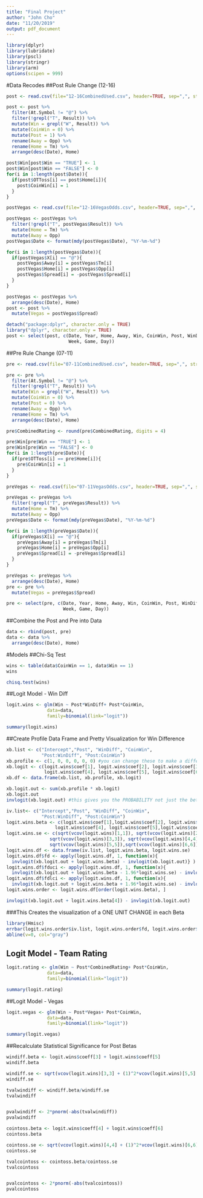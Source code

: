 ```yaml
---
title: "Final Project"
author: "John Cho"
date: "11/20/2019"
output: pdf_document
---
```

```r
library(dplyr)
library(lubridate)
library(pscl)
library(stringr)
library(arm)
options(scipen = 999)
```

#Data Recodes
##Post Rule Change (12-16)
```r
post <- read.csv(file="12-16CombinedUsed.csv", header=TRUE, sep=",", stringsAsFactors = FALSE)

post <- post %>% 
  filter(At.Symbol != "@") %>% 
  filter(!grepl("T", Result)) %>% 
  mutate(Win = grepl("W", Result)) %>% 
  mutate(CoinWin = 0) %>% 
  mutate(Post = 1) %>%
  rename(Away = Opp) %>% 
  rename(Home = Tm) %>% 
  arrange(desc(Date), Home)

post$Win[post$Win == "TRUE"] <- 1
post$Win[post$Win == "FALSE"] <- 0
for(i in 1:length(post$Date)){
  if(post$OTToss[i] == post$Home[i]){
    post$CoinWin[i] = 1
  }
}
```


```r
postVegas <- read.csv(file="12-16VegasOdds.csv", header=TRUE, sep=",", stringsAsFactors = FALSE)

postVegas <- postVegas %>% 
  filter(!grepl("T", postVegas$Result)) %>% 
  mutate(Home = Tm) %>% 
  mutate(Away = Opp)
postVegas$Date <- format(mdy(postVegas$Date), "%Y-%m-%d")

for(i in 1:length(postVegas$Date)){
  if(postVegas$X[i] == "@"){
    postVegas$Away[i] = postVegas$Tm[i]
    postVegas$Home[i] = postVegas$Opp[i]
    postVegas$Spread[i] = -postVegas$Spread[i]
  }
}

postVegas <- postVegas %>% 
  arrange(desc(Date), Home)
post <- post %>% 
  mutate(Vegas = postVegas$Spread)

detach("package:dplyr", character.only = TRUE)
library("dplyr", character.only = TRUE)
post <- select(post, c(Date, Year, Home, Away, Win, CoinWin, Post, WinDiff, CombinedRating, Vegas, 
                       Week, Game, Day))
```


##Pre Rule Change (07-11)
```r
pre <- read.csv(file="07-11CombinedUsed.csv", header=TRUE, sep=",", stringsAsFactors = FALSE)

pre <- pre %>% 
  filter(At.Symbol != "@") %>% 
  filter(!grepl("T", Result)) %>% 
  mutate(Win = grepl("W", Result)) %>% 
  mutate(CoinWin = 0) %>% 
  mutate(Post = 0) %>% 
  rename(Away = Opp) %>% 
  rename(Home = Tm) %>% 
  arrange(desc(Date), Home)

pre$CombinedRating <- round(pre$CombinedRating, digits = 4)

pre$Win[pre$Win == "TRUE"] <- 1
pre$Win[pre$Win == "FALSE"] <- 0
for(i in 1:length(pre$Date)){
  if(pre$OTToss[i] == pre$Home[i]){
    pre$CoinWin[i] = 1
  }
}
```

```r
preVegas <- read.csv(file="07-11VegasOdds.csv", header=TRUE, sep=",", stringsAsFactors = FALSE)

preVegas <- preVegas %>% 
  filter(!grepl("T", preVegas$Result)) %>% 
  mutate(Home = Tm) %>% 
  mutate(Away = Opp)
preVegas$Date <- format(mdy(preVegas$Date), "%Y-%m-%d")

for(i in 1:length(preVegas$Date)){
  if(preVegas$X[i] == "@"){
    preVegas$Away[i] = preVegas$Tm[i]
    preVegas$Home[i] = preVegas$Opp[i]
    preVegas$Spread[i] = -preVegas$Spread[i]
  }
}

preVegas <- preVegas %>% 
  arrange(desc(Date), Home)
pre <- pre %>% 
  mutate(Vegas = preVegas$Spread)

pre <- select(pre, c(Date, Year, Home, Away, Win, CoinWin, Post, WinDiff, CombinedRating, Vegas, 
                     Week, Game, Day))
```


##Combine the Post and Pre into Data
```r
data <- rbind(post, pre)
data <- data %>% 
  arrange(desc(Date), Home)
```

#Models
##Chi-Sq Test
```r
wins <- table(data$CoinWin == 1, data$Win == 1)
wins

chisq.test(wins)
```

##Logit Model - Win Diff
```r
logit.wins <- glm(Win ~ Post*WinDiff+ Post*CoinWin, 
               data=data, 
               family=binomial(link="logit"))

summary(logit.wins)
```

##Create Profile Data Frame and Pretty Visualization for Win Difference 
```r
xb.list <- c("Intercept","Post", "WinDiff", "CoinWin",
             "Post:WinDiff", "Post:CoinWin")
xb.profile <- c(1, 0, 0, 0, 0, 0) #you can change these to make a different profile
xb.logit <- c(logit.wins$coef[1], logit.wins$coef[2], logit.wins$coef[3],
              logit.wins$coef[4], logit.wins$coef[5], logit.wins$coef[6])
xb.df <- data.frame(xb.list, xb.profile, xb.logit)
```

```r
xb.logit.out <- sum(xb.profile * xb.logit)
xb.logit.out
invlogit(xb.logit.out) #this gives you the PROBABILITY not just the beta
```


```r
iv.list<- c("Intercept","Post", "WinDiff", "CoinWin",
             "Post:WinDiff", "Post:CoinWin")
logit.wins.beta <- c(logit.wins$coef[1],logit.wins$coef[2], logit.wins$coef[3],
                  logit.wins$coef[4], logit.wins$coef[5],logit.wins$coef[6])
logit.wins.se <- c(sqrt(vcov(logit.wins)[1,1]), sqrt(vcov(logit.wins)[2,2]),
                sqrt(vcov(logit.wins)[3,3]), sqrt(vcov(logit.wins)[4,4]),
                sqrt(vcov(logit.wins)[5,5]),sqrt(vcov(logit.wins)[6,6]))
logit.wins.df <- data.frame(iv.list, logit.wins.beta, logit.wins.se)
logit.wins.df$fd <- apply(logit.wins.df, 1, function(x){
  invlogit(xb.logit.out + logit.wins.beta) - invlogit(xb.logit.out)} )
logit.wins.df$fduci <- apply(logit.wins.df, 1, function(x){
  invlogit(xb.logit.out + logit.wins.beta - 1.96*logit.wins.se) - invlogit(xb.logit.out)} )
logit.wins.df$fdlci <- apply(logit.wins.df, 1, function(x){
  invlogit(xb.logit.out + logit.wins.beta + 1.96*logit.wins.se) - invlogit(xb.logit.out)} )
logit.wins.order <- logit.wins.df[order(logit.wins.beta), ]

invlogit(xb.logit.out + logit.wins.beta[4]) - invlogit(xb.logit.out)
```
###This Creates the visualization of a ONE UNIT CHANGE in each Beta
```r
library(Hmisc)
errbar(logit.wins.order$iv.list, logit.wins.order$fd, logit.wins.order$fdlci, logit.wins.order$fduci)
abline(v=0, col="gray")
```

## Logit Model - Team Rating
```r
logit.rating <- glm(Win ~ Post*CombinedRating+ Post*CoinWin, 
               data=data, 
               family=binomial(link="logit"))

summary(logit.rating)
```

##Logit Model - Vegas
```r
logit.vegas <- glm(Win ~ Post*Vegas+ Post*CoinWin, 
               data=data, 
               family=binomial(link="logit"))

summary(logit.vegas)
```

##Recalculate Statistical Significance for Post Betas
```r
windiff.beta <- logit.wins$coeff[3] + logit.wins$coeff[5]
windiff.beta

windiff.se <- sqrt(vcov(logit.wins)[3,3] + (1)^2*vcov(logit.wins)[5,5] + 2*(1)*vcov(logit.wins)[3,5])
windiff.se

tvalwindiff <- windiff.beta/windiff.se
tvalwindiff


pvalwindiff <- 2*pnorm(-abs(tvalwindiff))
pvalwindiff
```

```r
cointoss.beta <- logit.wins$coeff[4] + logit.wins$coeff[6]
cointoss.beta

cointoss.se <- sqrt(vcov(logit.wins)[4,4] + (1)^2*vcov(logit.wins)[6,6] + 2*(1)*vcov(logit.wins)[4,6])
cointoss.se

tvalcointoss <- cointoss.beta/cointoss.se
tvalcointoss


pvalcointoss <- 2*pnorm(-abs(tvalcointoss))
pvalcointoss
```
